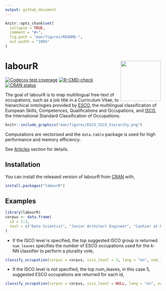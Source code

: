 ```yaml
---
output: github_document
---
```


<!-- README.md is generated from README.Rmd. Please edit that file -->

```r
knitr::opts_chunk$set(
  collapse = TRUE,
  comment = "#>",
  fig.path = "man/figures/README-",
  out.width = "100%"
)
```

# labourR <a href="http://alekoure.github.io/labourR/" rel="nofollow"><img src='man/figures/logo.png' align="right" height="130"/></a>

<!-- badges: start -->
[![Codecov test coverage](https://codecov.io/gh/AleKoure/labourR/branch/master/graph/badge.svg)](https://codecov.io/gh/AleKoure/labourR?branch=master)
[![R-CMD-check](https://github.com/AleKoure/labourR/workflows/R-CMD-check/badge.svg)](https://github.com/AleKoure/labourR/actions)
[![CRAN status](https://www.r-pkg.org/badges/version/labourR)](https://CRAN.R-project.org/package=labourR)
<!-- badges: end -->

The goal of labourR is to map multilingual free-text of occupations, such as a job title in a Curriculum Vitae, to hierarchical ontologies provided by [ESCO](https://ec.europa.eu/esco/portal), the multilingual classification of European Skills, Competences, Qualifications and Occupations, and [ISCO](https://ec.europa.eu/esco/portal/escopedia/International_Standard_Classification_of_Occupations__40_ISCO_41_), the International Standard Classification of Occupations. 


```r
knitr::include_graphics("man/figures/ESCO_ISCO_hierarchy.png")
```

Computations are vectorised and the `data.table` package is used for high performance and memory efficiency. 

See [Articles](https://alekoure.github.io/labourR/articles/occupations_retrieval.html) section for details.

## Installation

You can install the released version of labourR from [CRAN](https://CRAN.R-project.org) with,

``` r
install.packages("labourR")
```

## Examples

```r
library(labourR)
corpus <- data.frame(
  id = 1:3,
  text = c("Data Scientist", "Junior Architect Engineer", "Cashier at McDonald's")
)
```

- If the ISCO level is specified, the top suggested ISCO group is returned. `num_leaves` specifies the number of ESCO occupations used for the k-NN classifier to perform a plurality vote,

```r
classify_occupation(corpus = corpus, isco_level = 3, lang = "en", num_leaves = 5)
```


- If the ISCO level is not specified, the top num_leaves, in this case 5, suggested ESCO occupations are returned for each id,

```r
classify_occupation(corpus = corpus, isco_level = NULL, lang = "en", num_leaves = 5)
```
